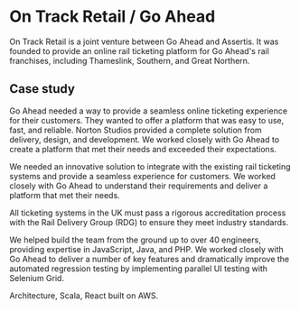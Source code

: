 ---
---

# On Track Retail / Go Ahead

On Track Retail is a joint venture between Go Ahead and Assertis. It was founded to provide an online rail ticketing platform for Go Ahead's rail franchises, including Thameslink, Southern, and Great Northern.

## Case study

Go Ahead needed a way to provide a seamless online ticketing experience for their customers. They wanted to offer a platform that was easy to use, fast, and reliable. Norton Studios provided a complete solution from delivery, design, and development. We worked closely with Go Ahead to create a platform that met their needs and exceeded their expectations.

We needed an innovative solution to integrate with the existing rail ticketing systems and provide a seamless experience for customers. We worked closely with Go Ahead to understand their requirements and deliver a platform that met their needs.

All ticketing systems in the UK must pass a rigorous accreditation process with the Rail Delivery Group (RDG) to ensure they meet industry standards.

We helped build the team from the ground up to over 40 engineers, providing expertise in JavaScript, Java, and PHP. We worked closely with Go Ahead to deliver a number of key features and dramatically improve the automated regression testing by implementing parallel UI testing with Selenium Grid.

Architecture, Scala, React built on AWS.

